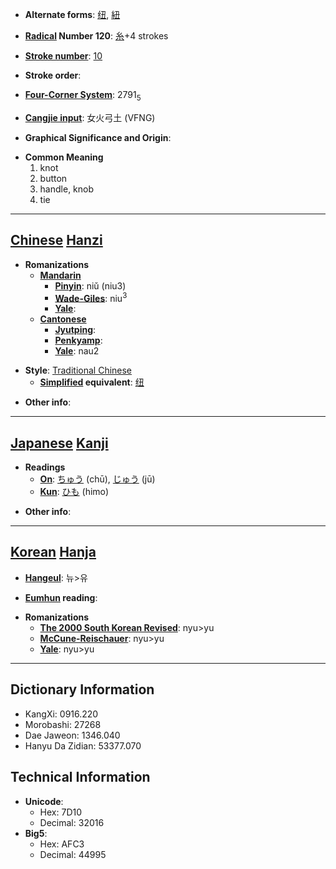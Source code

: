 * '''Alternate forms''': [[纽]], [[紐]]

* '''[[Wiktionary:Chinese radical index| Radical]] Number 120''': [[Wiktionary:Chinese radical index 糸|糸]]+4 strokes

* '''[[Wiktionary:Chinese total strokes index|Stroke number]]''': [[Wiktionary:Chinese total strokes index 10|10]]

* '''Stroke order''': 

* '''[[Wiktionary:Chinese four corner index|Four-Corner System]]''': 2791<sub>5</sub>

* '''[[Wiktionary:Chinese Cangjie index|Cangjie input]]''': 女火弓土 (VFNG)

* '''Graphical Significance and Origin''': 

* '''Common Meaning'''
*#knot
*# button
*# handle, knob
*# tie


----

== [[Chinese]] [[Hanzi]] ==

* '''Romanizations'''
** '''[[Mandarin]]'''
*** '''[[Pinyin]]''': niǔ (niu3)
*** '''[[Wade-Giles]]''': niu<sup>3</sup>
*** '''[[Yale]]''': 
** '''[[Cantonese]]'''
*** '''[[Jyutping]]''':
*** '''[[Penkyamp]]''': 
*** '''[[Yale]]''': nau2

* '''Style''': [[Traditional Chinese]] 
** '''[[Simplified Chinese|Simplified]] equivalent''': [[纽]]

* '''Other info''': 

----

== [[Japanese]] [[Kanji]] ==

* '''Readings'''
** '''[[On]]''': [[ちゅう]] (chū), [[じゅう]] (jū)
** '''[[Kun]]''': [[ひも]] (himo)

* '''Other info''':  

----

== [[Korean]] [[Hanja]] ==

* '''[[Hangeul]]''': 뉴>유

* '''[[Eumhun]] reading''': 

* '''Romanizations'''
** '''[[The 2000 South Korean Revised Romanization|The 2000 South Korean Revised]]''': nyu>yu
** '''[[McCune-Reischauer]]''': nyu>yu
** '''[[Yale]]''': nyu>yu

----

== Dictionary Information ==

* KangXi: 0916.220
* Morobashi: 27268
* Dae Jaweon: 1346.040
* Hanyu Da Zidian: 53377.070

== Technical Information ==

* '''Unicode''':
** Hex: 7D10
** Decimal: 32016
* '''Big5''':
** Hex: AFC3
** Decimal: 44995